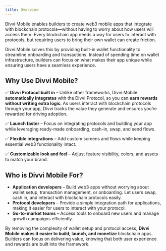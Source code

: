 ```yaml
---
title: Overview
---
```

Divvi Mobile enables builders to create web3 mobile apps that integrate with blockchain protocols—without having to worry about how users will access them. Every blockchain app needs a way for users to interact with protocols, but requiring users to bring their own wallet can create friction.

Divvi Mobile solves this by providing built-in wallet functionality to streamline onboarding and transactions. Instead of spending time on wallet infrastructure, builders can focus on what makes their app unique while ensuring users have a seamless experience.

## Why Use Divvi Mobile?

✅ **Divvi Protocol built in** – Unlike other frameworks, Divvi Mobile **automatically integrates** with the Divvi Protocol, so you can **earn rewards without writing extra logic**. As users interact with blockchain protocols through your app, Divvi tracks the value they generate and ensures you’re rewarded for driving adoption.

✅ **Launch faster** – Focus on integrating protocols and building your app while leveraging ready-made onboarding, cash-in, swap, and send flows.

✅ **Flexible integrations** – Add custom screens and flows while keeping essential web3 functionality intact.

✅ **Customizable look and feel** – Adjust feature visibility, colors, and assets to match your brand.

## Who is Divvi Mobile For?

- **Application developers** – Build web3 apps without worrying about wallet setup, transaction management, or onboarding. Let users swap, cash in, and interact with blockchain protocols easily.
- **Protocol developers** – Provide a simple integration path for applications, making it easier for users to interact with your protocol.
- **Go-to-market teams** – Access tools to onboard new users and manage growth campaigns efficiently.

By removing the complexity of wallet setup and protocol access, **Divvi Mobile makes it easier to build, launch, and monetize** blockchain apps. Builders can focus on delivering value, knowing that both user experience and rewards are built into the framework.



<EditPage editUrl="https://github.com/divvi-xyz/docs/edit/main/docs-template/mobile-framework/overview.mdx" />